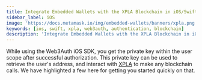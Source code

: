```yaml
---
title: Integrate Embedded Wallets with the XPLA Blockchain in iOS/Swift Applications
sidebar_label: iOS
image: 'https://docs.metamask.io/img/embedded-wallets/banners/xpla.png'
keywords: [ios, swift, xpla, web3auth, authentication, blockchain]
description: 'Integrate Embedded Wallets with the XPLA Blockchain in iOS/Swift Applications | Embedded Wallets'
---
```



<SEO
  title="Integrate Embedded Wallets with the XPLA Blockchain in iOS/Swift Applications"
  description="Integrate Embedded Wallets with the XPLA Blockchain in iOS/Swift Applications | Embedded Wallets"
  image="https://docs.metamask.io/img/embedded-wallets/banners/xpla.png"
  slug="/embedded-wallets/connect-blockchain/evm/xpla/ios"
/>

While using the Web3Auth iOS SDK, you get the private key within the user scope after successful authorization. This private key can be used to retrieve the user's address, and interact with [XPLA](https://xpla.io/) to make any blockchain calls. We have highlighted a few here for getting you started quickly on that.

<EVMInteraction />
